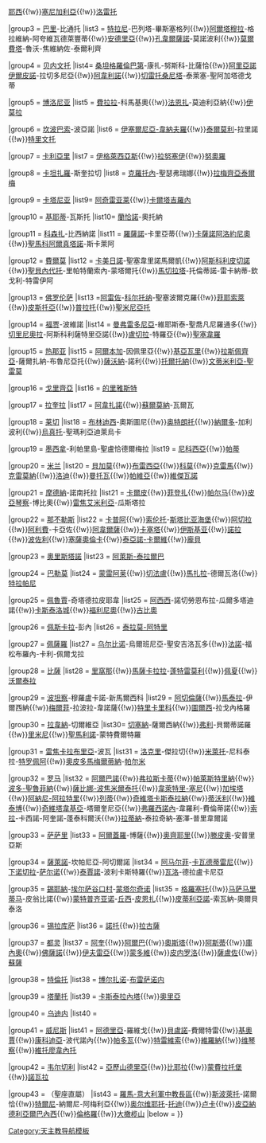 {{Navbox
|name = 意大利天主教主教座堂
|title = 意大利天主教主教座堂
|group1 = [[阿格里真托主教座堂|阿格里真托]]
|list1 = [[皮亞扎主教座堂|皮亞扎]]-阿爾梅里納

|group2 = [[安科纳主教座堂|安科納]]-奧西莫
|list2 = [[法布里亞諾主教座堂|法布里亞諾]]-馬泰利卡{{!w}}[[耶西主教座堂|耶西]]{{!w}}[[塞尼加利亞主教座堂|塞尼加利亞]]{{!w}}[[洛雷托主教座堂|洛雷托]]

|group3 = [[圣撒比诺主教座堂|巴里]]-比通托
|list3 = [[特拉尼主教座堂|特拉尼]]-巴列塔-畢斯塞格列{{!w}}[[阿爾塔穆拉主教座堂|阿爾塔穆拉]]-格拉維納-阿夸維瓦德萊豐蒂{{!w}}[[安德里亞主教座堂|安德里亞]]{{!w}}[[孔韋爾薩諾主教座堂|孔韋爾薩諾]]-莫諾波利{{!w}}[[莫爾費塔主教座堂|莫爾費塔]]-魯沃-焦維納佐-泰爾利齊

|group4 = [[贝内文托圣母都主教座堂|贝内文托]]
|list4= [[桑坦格羅倫巴第主教座堂|桑坦格羅倫巴第]]-康扎-努斯科-比薩恰{{!w}}[[阿里亞諾伊爾皮諾主教座堂|阿里亞諾伊爾皮諾]]-拉切多尼亞{{!w}}[[阿韋利諾主教座堂|阿韋利諾]]{{!w}}[[切雷托桑尼塔主教座堂|切雷托桑尼塔]]-泰萊塞-聖阿加塔德戈蒂

|group5 = [[博洛尼亚圣伯多禄主教座堂|博洛尼亚]]
|list5 = [[费拉拉主教座堂|費拉拉]]-科馬基奧{{!w}}[[法恩扎主教座堂|法恩扎]]-莫迪利亞納{{!w}}[[伊莫拉主教座堂|伊莫拉]]

|group6 = [[坎波巴索天主圣三主教座堂|坎波巴索]]-波亞諾
|list6 = [[伊塞爾尼亞-韋納夫羅主教座堂|伊塞爾尼亞-韋納夫羅]]{{!w}}[[泰爾莫利主教座堂|泰爾莫利]]-拉里諾{{!w}}[[特里文托主教座堂|特里文托]]

|group7 = [[卡利亞里主教座堂|卡利亞里]]
|list7 = [[伊格萊西亞斯主教座堂|伊格萊西亞斯]]{{!w}}[[拉努塞伊主教座堂|拉努塞伊]]{{!w}}[[努奧羅主教座堂|努奧羅]]

|group8 = [[卡坦扎罗主教座堂|卡坦扎羅]]-斯奎拉切
|list8 = [[克羅托內主教座堂|克羅托內]]-聖瑟弗瑞娜{{!w}}[[拉梅齊亞泰爾梅主教座堂|拉梅齊亞泰爾梅]]

|group9 = [[圣亚加大主教座堂 (卡塔尼亚)|卡塔尼亚]]
|list9= [[阿奇雷亚莱主教座堂|阿奇雷亚莱]]{{!w}}[[聖儒利安主教座堂 (卡爾塔吉羅內)|卡爾塔吉羅內]]

|group10 = [[基耶蒂主教座堂|基耶蒂]]-瓦斯托
|list10= [[蘭恰諾主教座堂|蘭恰諾]]-奧托納

|group11 = [[圣母升天主教座堂 (科森扎)|科森扎]]-比西納諾
|list11 = [[羅薩諾主教座堂|羅薩諾]]-卡里亞蒂{{!w}}[[卡薩諾阿洛約尼奧主教座堂|卡薩諾阿洛約尼奧]]{{!w}}[[聖馬科阿爾真塔諾主教座堂|聖馬科阿爾真塔諾]]-斯卡萊阿

|group12 = [[費爾莫主教座堂|費爾莫]]
|list12 = [[卡美日諾主教座堂|卡美日諾]]-聖塞韋里諾馬爾凱{{!w}}[[阿斯科利皮切諾主教座堂|阿斯科利皮切諾]]{{!w}}[[聖貝內代托主教座堂|聖貝內代托]]-里帕特蘭索內-蒙塔爾托{{!w}}[[馬切拉塔主教座堂|馬切拉塔]]-托倫蒂諾-雷卡納蒂-欽戈利-特雷伊阿

|group13 = [[聖母百花聖殿|佛罗伦萨]]
|list13 =[[阿雷佐主教座堂|阿雷佐]]-[[科尔托纳主教座堂|科尔托纳]]-聖塞波爾克羅{{!w}}[[菲耶索莱圣罗穆鲁斯主教座堂|菲耶索萊]]{{!w}}[[皮斯托亞主教座堂|皮斯托亞]]{{!w}}[[普拉托主教座堂|普拉托]]{{!w}}[[聖米尼亞托主教座堂|聖米尼亞托]]

|group14 = [[福贾主教座堂|福贾]]-波維諾
|list14 = [[曼弗雷多尼亞主教座堂|曼弗雷多尼亞]]-維耶斯泰-聖喬凡尼羅通多{{!w}}[[切里尼奧拉主教座堂|切里尼奧拉]]-阿斯科利薩特里亞諾{{!w}}[[盧切拉主教座堂|盧切拉]]-特羅亞{{!w}}[[聖塞韋羅主教座堂|聖塞韋羅]]

|group15 = [[圣老楞佐主教座堂 (热那亚)|热那亚]]
|list15 = [[阿爾本加主教座堂|阿爾本加]]-因佩里亞{{!w}}[[基亞瓦里主教座堂|基亞瓦里]]{{!w}}[[拉斯佩齊亞主教座堂|拉斯佩齊亞]]-薩爾扎納-布魯尼亞托{{!w}}[[薩沃納主教座堂|薩沃納]]-諾利{{!w}}[[托爾托納主教座堂|托爾托納]]{{!w}}[[文蒂米利亞-聖雷莫主教座堂|文蒂米利亞-聖雷莫]]

|group16 = [[戈里齊亞主教座堂|戈里齊亞]]
|list16 = [[圣儒斯定主教座堂 (的里雅斯特)|的里雅斯特]]

|group17 = [[拉奎拉主教座堂|拉奎拉]]
|list17 = [[阿韋扎諾主教座堂|阿韋扎諾]]{{!w}}[[蘇爾莫納主教座堂|蘇爾莫納]]-瓦爾瓦

|group18 = [[莱切主教座堂|莱切]]
|list18 = [[布林迪西主教座堂|布林迪西]]-奧斯圖尼{{!w}}[[圣母领报主教座堂 (奥特朗托)|奥特朗托]]{{!w}}[[納爾多主教座堂|納爾多]]-加利波利{{!w}}[[烏真托主教座堂|烏真托]]-聖瑪利亞迪萊烏卡

|group19 = [[墨西拿主教座堂|墨西拿]]-利帕里島-聖盧恰德爾梅拉
|list19 = [[尼科西亞主教座堂|尼科西亞]]{{!w}}[[帕蒂主教座堂|帕蒂]]

|group20 = [[米兰主教座堂|米兰]]
|list20 = [[貝加莫主教座堂|貝加莫]]{{!w}}[[布雷西亞主教座堂|布雷西亞]]{{!w}}[[科莫主教座堂|科莫]]{{!w}}[[克雷馬主教座堂|克雷馬]]{{!w}}[[克雷莫納主教座堂|克雷莫納]]{{!w}}[[洛迪主教座堂|洛迪]]{{!w}}[[曼托瓦主教座堂|曼托瓦]]{{!w}}[[帕维亚主教座堂|帕維亞]]{{!w}}[[維傑瓦諾主教座堂|維傑瓦諾]]

|group21 = [[摩德纳主教座堂|摩德納]]-諾南托拉
|list21 = [[卡爾皮主教座堂|卡爾皮]]{{!w}}[[菲登扎主教座堂|菲登扎]]{{!w}}[[帕尔马主教座堂 (意大利)|帕尔马]]{{!w}}[[皮亚琴察主教座堂|皮亞琴察]]-博比奧{{!w}}[[雷焦艾米利亞主教座堂|雷焦艾米利亞]]-瓜斯塔拉

|group22 = [[那不勒斯主教座堂|那不勒斯]]
|list22 = [[卡普阿主教座堂|卡普阿]]{{!w}}[[圣斐理伯圣雅各伯主教座堂 (索伦托)|索伦托]]-[[圣母升天主教座堂 (斯塔比亚海堡)|斯塔比亚海堡]]{{!w}}[[阿切拉主教座堂|阿切拉]]{{!w}}[[阿利費主教座堂|阿利費]]-卡亞佐{{!w}}[[阿韋爾薩主教座堂|阿韋爾薩]]{{!w}}[[圣弥额尔总领天使主教座堂 (卡塞塔)|卡塞塔]]{{!w}}[[圣母升天主教座堂 (伊斯基亚)|伊斯基亚]]{{!w}}[[圣母升天主教座堂 (诺拉)|諾拉]]{{!w}}[[波佐利主教座堂|波佐利]]{{!w}}[[塞薩奧倫卡主教座堂|塞薩奧倫卡]]{{!w}}[[泰亞諾-卡爾維主教座堂|泰亞諾-卡爾維]]{{!w}}[[玫瑰聖母聖殿 (龐貝)|龐貝]]

|group23 = [[奧里斯塔諾主教座堂|奧里斯塔諾]]
|list23 = [[阿萊斯-泰拉爾巴主教座堂|阿萊斯-泰拉爾巴]]

|group24 = [[巴勒莫主教座堂|巴勒莫]]
|list24 = [[蒙雷阿莱主教座堂|蒙雷阿莱]]{{!w}}[[切法盧主教座堂|切法盧]]{{!w}}[[馬扎拉主教座堂|馬扎拉]]-德爾瓦洛{{!w}}[[特拉帕尼主教座堂|特拉帕尼]]

|group25 = [[圣老楞佐主教座堂 (佩鲁贾)|佩魯賈]]-奇塔德拉皮耶韋
|list25 = [[圣路斐乐主教座堂|阿西西]]-諾切勞恩布拉-瓜爾多塔迪諾{{!w}}[[卡斯泰洛城主教座堂|卡斯泰洛城]]{{!w}}[[福利尼奧主教座堂|福利尼奧]]{{!w}}[[古比奥主教座堂|古比奧]]

|group26 = [[佩斯卡拉主教座堂|佩斯卡拉]]-彭內
|list26 = [[泰拉莫-阿特里主教座堂|泰拉莫-阿特里]]

|group27 = [[佩薩羅主教座堂|佩薩羅]]
|list27 = [[圣母升天圣殿主教座堂 (乌尔比诺)|乌尔比诺]]-烏爾班尼亞-聖安吉洛瓦多{{!w}}[[法諾主教座堂|法諾]]-福松布羅內-卡利-佩爾戈拉

|group28 = [[比薩主教座堂|比薩]]
|list28 = [[里窩那主教座堂|里窩那]]{{!w}}[[馬薩主教座堂|馬薩]][[卡拉拉主教座堂|卡拉拉]]-[[蓬特雷莫利主教座堂|蓬特雷莫利]]{{!w}}[[佩夏主教座堂|佩夏]]{{!w}}[[沃爾泰拉主教座堂|沃爾泰拉]]

|group29 = [[波坦察主教座堂|波坦察]]-穆羅盧卡諾-新馬爾西科
|list29 = [[阿切倫薩主教座堂|阿切倫薩]]{{!w}}[[馬泰拉主教座堂|馬泰拉]]-伊爾西納{{!w}}[[梅爾菲主教座堂|梅爾菲]]-拉波拉-韋諾薩{{!w}}[[特里卡里科主教座堂|特里卡里科]]{{!w}}[[圖爾西主教座堂|圖爾西]]-拉戈內格羅

|group30 = [[拉文纳主教座堂|拉韋納]]-切爾維亞
|list30= [[圣若翰洗者主教座堂 (切塞納)|切塞納]]-薩爾西納{{!w}}[[圣十字主教座堂 (弗利)|弗利]]-貝爾蒂諾羅{{!w}}[[馬拉泰斯塔教堂|里米尼]]{{!w}}[[聖馬利諾主教座堂|聖馬利諾]]-蒙特費爾特羅

|group31 = [[雷焦卡拉布里亞主教座堂|雷焦卡拉布里亞]]-波瓦
|list31 = [[洛克里主教座堂|洛克里]]-傑拉切{{!w}}[[米萊托主教座堂|米萊托]]-尼科泰拉-[[特罗佩阿主教座堂|特罗佩阿]]{{!w}}[[奧皮多馬梅爾蒂納主教座堂|奧皮多馬梅爾蒂納]]-[[帕尔米主教座堂|帕尔米]]

|group32 = [[拉特朗圣若望大殿|罗马]]
|list32 = [[殉道者聖龐加爵聖殿主教座堂|阿爾巴諾]]{{!w}}[[聖伯多祿宗徒聖殿主教座堂|弗拉斯卡蒂]]{{!w}}[[聖阿加皮托殉道者聖殿主教座堂|帕萊斯特里納]]{{!w}}[[耶穌和瑪麗亞聖心主教座堂|波多-聖魯菲納]]{{!w}}[[聖母升天主教座堂 (薩比娜)|薩比娜-波焦米爾泰托]]{{!w}}[[聖克勉一世聖殿|韋萊特里-塞尼]]{{!w}}[[加埃塔主教座堂|加埃塔]]{{!w}}[[阿納尼-阿拉特里主教座堂|阿納尼-阿拉特里]]{{!w}}[[列蒂主教座堂|列蒂]]{{!w}}[[奇維塔卡斯泰拉納主教座堂|奇維塔卡斯泰拉納]]{{!w}}[[聖老楞佐主教座堂 (蒂沃利)|蒂沃利]]{{!w}}[[聖老楞佐主教座堂 (維泰博)|維泰博]]{{!w}}[[奇維塔韋基亞主教座堂|奇維塔韋基亞]]-塔爾奎尼亞{{!w}}[[弗羅西諾內主教座堂|弗羅西諾內]]-韋羅利-費倫蒂諾{{!w}}[[索拉主教座堂|索拉]]-卡西諾-阿奎諾-蓬泰科爾沃{{!w}}[[拉蒂納主教座堂|拉蒂納]]-泰拉奇納-塞澤-普里韋爾諾

|group33 = [[萨萨里主教座堂|萨萨里]]
|list33 = [[聖母無原罪主教座堂 (阿爾蓋羅)|阿爾蓋羅]]-博薩{{!w}}[[奧齊耶里主教座堂|奧齊耶里]]{{!w}}[[滕皮奧主教座堂|滕皮奧]]-安普里亞斯

|group34 = [[萨莱诺圣玛窦宗徒主教座堂|薩萊諾]]-坎帕尼亞-阿切爾諾
|list34 = [[阿马尔菲主教座堂|阿马尔菲]]-[[圣母往见主教座堂 (卡瓦德蒂雷尼)|卡瓦德蒂雷尼]]{{!w}}[[下诺切拉主教座堂|下诺切拉]]-[[圣弥额尔总领天使副主教座堂|萨尔诺]]{{!w}}[[泰賈諾主教座堂|泰賈諾]]-波利卡斯特羅{{!w}}[[瓦洛主教座堂|瓦洛]]-德拉盧卡尼亞

|group35 = [[锡耶纳主教座堂|錫耶納]]-[[埃尔萨谷口村主教座堂|埃尔萨谷口村]]-[[蒙塔尔奇诺主教座堂|蒙塔尔奇诺]]
|list35 = [[格羅塞托主教座堂|格羅塞托]]{{!w}}[[马萨马里蒂马主教座堂|马萨马里蒂马]]-皮翁比諾{{!w}}[[蒙特普齐亚诺主教座堂|蒙特普齐亚诺]]-[[丘西主教座堂|丘西]]-[[皮恩扎主教座堂|皮恩扎]]{{!w}}[[皮蒂利亞諾主教座堂|皮蒂利亞諾]]-索瓦納-奧爾貝泰洛

|group36 = [[锡拉库萨主教座堂|锡拉库萨]]
|list36 = [[聖尼各老主教座堂 (諾托)|諾托]]{{!w}}[[聖若翰洗者主教座堂 (拉古薩)|拉古薩]]

|group37 = [[都灵主教座堂|都灵]]
|list37 = [[阿奎主教座堂|阿奎]]{{!w}}[[阿爾巴主教座堂|阿爾巴]]{{!w}}[[奧斯塔主教座堂|奧斯塔]]{{!w}}[[阿斯蒂主教座堂|阿斯蒂]]{{!w}}[[庫內奧主教座堂|庫內奧]]{{!w}}[[佛薩諾主教座堂|佛薩諾]]{{!w}}[[聖母升天主教座堂 (伊夫雷亞)|伊夫雷亞]]{{!w}}[[蒙多維主教座堂|蒙多維]]{{!w}}[[皮内罗洛圣多拿狄主教座堂|皮内罗洛]]{{!w}}[[薩盧佐主教座堂|薩盧佐]]{{!w}}[[圣儒斯定主教座堂 (苏萨)|蘇薩]]

|group38 = [[特倫托主教座堂|特倫托]]
|list38 = [[博尔扎诺主教座堂|博尔扎诺]]-[[布雷萨诺内主教座堂|布雷萨诺内]]

|group39 = [[塔兰托圣加大圣殿主教座堂|塔蘭托]]
|list39 = [[卡斯泰拉內塔主教座堂|卡斯泰拉內塔]]{{!w}}[[奧里亞主教座堂|奧里亞]]

|group40 = [[乌迪内主教座堂|乌迪内]]
|list40 =

|group41 = [[聖馬爾谷聖殿宗主教座堂|威尼斯]]
|list41 = [[阿德里亞主教座堂|阿德里亞]]-羅維戈{{!w}}[[貝盧諾主教座堂|貝盧諾]]-費爾特雷{{!w}}[[基奧賈主教座堂|基奧賈]]{{!w}}[[康科迪亞主教座堂|康科迪亞]]-波代諾內{{!w}}[[帕多瓦主教座堂|帕多瓦]]{{!w}}[[特雷維索主教座堂|特雷維索]]{{!w}}[[維羅納主教座堂|維羅納]]{{!w}}[[圣母领报主教座堂 (维琴察)|维琴察]]{{!w}}[[維托廖韋內托主教座堂|維托廖韋內托]]

|group42 = [[韦尔切利圣欧瑟伯主教座堂|韦尔切利]]
|list42 = [[亞歷山德里亞主教座堂|亞歷山德里亞]]{{!w}}[[比耶拉主教座堂|比耶拉]]{{!w}}[[蒙費拉托堡主教座堂|蒙費拉托堡]]{{!w}}[[諾瓦拉主教座堂|諾瓦拉]]

|group43 = （聖座直屬）
|list43 = [[大拿坡里聖加大肋納堂|羅馬-意大利軍中教長區]]{{!w}}[[圣母升天主教座堂 (斯波莱托)|斯波萊托]]-諾爾恰{{!w}}[[特爾尼主教座堂|特爾尼]]-納爾尼-阿梅利亞{{!w}}[[奥尔维耶托主教座堂|奥尔维耶托]]-[[圣母领报共同主教座堂 (托迪)|托迪]]{{!w}}[[卢卡主教座堂|卢卡]]{{!w}}[[聖德米特里主教座堂 (皮亞納德利亞爾巴內西)|皮亞納德利亞爾巴內西]]{{!w}}[[聖尼古拉主教座堂 (倫格羅)|倫格羅]]{{!w}}[[大橄榄山圣母圣诞主教座堂|大橄榄山]]
|below = 
}}<noinclude>
[[Category:天主教导航模板]]
</noinclude>
